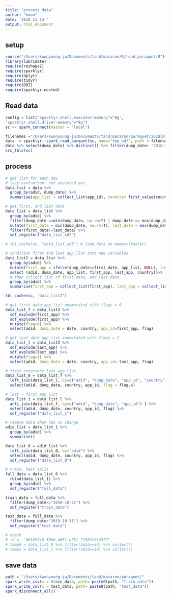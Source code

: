 ```yaml
---
title: "process_data"
author: "kwon"
date: '2018 11 14 '
output: html_document
---
```


## setup
```r
source("/Users/kwonyoung-ju/Documents/tand/macaron/R/read_paraquet.R")
library(lubridate)
require(reshape2)
require(sparklyr)
require(dplyr)
require(tidyr)
require(DBI)
require(sparklyr.nested)
```

## Read data
```r
config = list("sparklyr.shell.executor-memory"="8g",
"sparklyr.shell.driver-memory"="8g")
sc <- spark_connect(master = "local")

filenames ="/Users/kwonyoung-ju/Documents/tand/macaron/paraquet/2018{0[7-9],10,11}/*"
data  = sparklyr::spark_read_parquet(sc, name="tmp_sdf", path = filenames, memory=FALSE)
data %>% select(dump_date) %>% distinct() %>% filter(dump_date> "2018-11-01")
src_tbls(sc)
```


## process
```r
# get list for each day
# lazy evaluation: not executed yet
data_list = data %>%
  group_by(adid, dump_date) %>%
  summarise(app_list = collect_list(app_id), country= first_value(country))

# get first, and last date
data_list = data_list %>%
  group_by(adid) %>%
  filter(dump_date ==min(dump_date, na.rm=T) | dump_date == max(dump_date, na.rm=T)) %>%
  mutate(first_date = min(dump_date, na.rm=T), last_date = max(dump_date, na.rm=T)) %>%
  filter(first_date!=last_date) %>%
  sdf_register("data_list_sdf")

# tbl_cache(sc, "data_list_sdf") # load data on memory(faster)

# condition first and last app_list into new variables
data_list2 = data_list %>%
  group_by(adid) %>%
  mutate(first_app = ifelse(dump_date==first_date, app_list, NULL), last_app =  ifelse(dump_date==last_date, app_list, NULL)) %>%
  select (adid, dump_date, app_list, first_app, last_app, country)%>%
  # then collect list of first date, and last date
  group_by(adid) %>%
  summarise(first_app = collect_list(first_app), last_app = collect_list(last_app), date = min(dump_date, na.rm=T), country= first_value(country))

tbl_cache(sc, "data_list2") 

# get first date app list enumerated with flags = 0
data_list_f = data_list2 %>%
  sdf_explode(first_app) %>%
  sdf_explode(first_app) %>%
  mutate(flag=0) %>%
  select(adid, dump_date = date, country, app_id=first_app, flag)

# get last date app list enumerated with flags = 1
data_list_l = data_list2 %>%
  sdf_explode(last_app) %>%
  sdf_explode(last_app) %>%
  mutate(flag=1) %>%
  select(adid, dump_date = date, country, app_id= last_app, flag)

# first intersect last app list
data_list_0 = data_list_f %>%
  left_join(data_list_l, by=c("adid", "dump_date", "app_id", "country") ) %>% 
  select(adid, dump_date, country, app_id, flag = flag.x)

# last - first app list
data_list_1 = data_list_l %>%
  anti_join(data_list_f, by=c("adid", "dump_date", "app_id") ) %>% 
  select(adid, dump_date, country, app_id, flag) %>%
  sdf_register("data_list_1")

# remove adid whom has no change
adid_list = data_list_1 %>%
  group_by(adid) %>%
  summarise()

data_list_0 = adid_list %>%
  left_join(data_list_0, by="adid") %>%
  select(adid, dump_date, country, app_id, flag) %>%
  sdf_register("data_list_0")

# train, test split
full_data = data_list_0 %>%
  rbind(data_list_1) %>%
  group_by(adid) %>%
  sdf_register("full_data")

train_data = full_data %>%
  filter(dump_date<="2018-10-31") %>%
  sdf_register("train_data")

test_data = full_data %>%
  filter(dump_date>"2018-10-31") %>%
  sdf_register("test_data")

# check 
# id =  "001097f6-350d-4651-b78f-71582e914377"
# temp0 = data_list_0 %>% filter(adid==id) %>% collect()
# temp1 = data_list_1 %>% filter(adid==id) %>% collect()

```

## save data
```r
path = "/Users/kwonyoung-ju/Documents/tand/macaron/paraquet/"
spark_write_csv(x = train_data, path= paste0(path, "train_data"))
spark_write_csv(x = test_data, path= paste0(path, "test_data"))
spark_disconnect_all()
```
